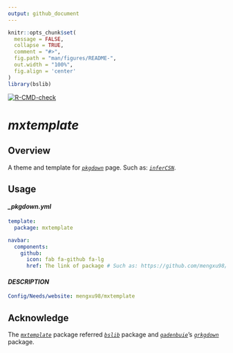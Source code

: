 ```yaml
---
output: github_document
---
```


```r
knitr::opts_chunk$set(
  message = FALSE,
  collapse = TRUE,
  comment = "#>",
  fig.path = "man/figures/README-",
  out.width = "100%",
  fig.align = 'center'
)
library(bslib)
```

<!-- badges: start -->

[![R-CMD-check](https://github.com/mengxu98/inferCSN/workflows/R-CMD-check/badge.svg)](https://github.com/mengxu98/inferCSN/actions)

<!-- badges: end -->

# ***mxtemplate***

## Overview

A theme and template for [*`pkgdown`*](https://github.com/r-lib/pkgdown/) page. Such as: [*`inferCSN`*](https://mengxu98.github.io/inferCSN/).

## Usage

#### *\_pkgdown.yml*

``` yaml
template:
  package: mxtemplate

navbar:
  components:
    github:
      icon: fab fa-github fa-lg
      href: The link of package # Such as: https://github.com/mengxu98/inferCSN
```

#### *DESCRIPTION*

``` yaml
Config/Needs/website: mengxu98/mxtemplate
```

## Acknowledge

The [*`mxtemplate`*](https://github.com/mengxu98/mxtemplate) package referred [*`bslib`*](https://github.com/rstudio/bslib/tree/main) package and [*`gadenbuie`*](https://github.com/gadenbuie)'s [*`grkgdown`*](https://github.com/gadenbuie/grkgdown) package.
